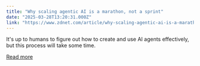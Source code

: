 ```yaml
---
title: "Why scaling agentic AI is a marathon, not a sprint"
date: "2025-03-28T13:20:31.000Z"
link: "https://www.zdnet.com/article/why-scaling-agentic-ai-is-a-marathon-not-a-sprint/"
---
```


It's up to humans to figure out how to create and use AI agents effectively, but this process will take some time.

[Read more](https://www.zdnet.com/article/why-scaling-agentic-ai-is-a-marathon-not-a-sprint/)

